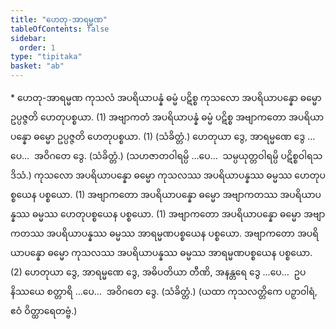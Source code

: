 ```yaml
---
title: "ဟေတု-အာရမ္မဏ"
tableOfContents: false
sidebar:
  order: 1
type: "tipitaka"
basket: "ab"
---
```



<DynamicBreadcrumb />

<Paragraph type="center">
* ဟေတု-အာရမ္မဏ
</Paragraph>

<Division number="45">

<Paragraph number="1650">
ကုသလံ အပရိယာပန္နံ ဓမ္မံ ပဋိစ္စ ကုသလော အပရိယာပန္နော ဓမ္မော ဥပ္ပဇ္ဇတိ ဟေတုပစ္စယာ. (1)
</Paragraph>

<Paragraph number="1651">
အဗျာကတံ အပရိယာပန္နံ ဓမ္မံ ပဋိစ္စ အဗျာကတော အပရိယာပန္နော ဓမ္မော ဥပ္ပဇ္ဇတိ ဟေတုပစ္စယာ. (1) (သံခိတ္တံ.)
</Paragraph>

<Paragraph number="1652">
ဟေတုယာ ဒွေ, အာရမ္မဏေ ဒွေ …ပေ…  အဝိဂတေ ဒွေ. (သံခိတ္တံ.) (သဟဇာတဝါရမ္ပိ …ပေ…  သမ္ပယုတ္တဝါရမ္ပိ ပဋိစ္စဝါရသဒိသံ.)
</Paragraph>

</Division>
<Division number="46">

<Paragraph number="1653">
ကုသလော အပရိယာပန္နော ဓမ္မော ကုသလဿ အပရိယာပန္နဿ ဓမ္မဿ ဟေတုပစ္စယေန ပစ္စယော. (1)
</Paragraph>

<Paragraph number="1654">
အဗျာကတော အပရိယာပန္နော ဓမ္မော အဗျာကတဿ အပရိယာပန္နဿ ဓမ္မဿ ဟေတုပစ္စယေန ပစ္စယော. (1)
</Paragraph>

<Paragraph number="1655">
အဗျာကတော အပရိယာပန္နော ဓမ္မော အဗျာကတဿ အပရိယာပန္နဿ ဓမ္မဿ အာရမ္မဏပစ္စယေန ပစ္စယော. အဗျာကတော အပရိယာပန္နော ဓမ္မော ကုသလဿ အပရိယာပန္နဿ ဓမ္မဿ အာရမ္မဏပစ္စယေန ပစ္စယော. (2)
</Paragraph>

</Division>
<Division number="47">

<Paragraph number="1656">
ဟေတုယာ ဒွေ, အာရမ္မဏေ ဒွေ, အဓိပတိယာ တီဏိ, အနန္တရေ ဒွေ …ပေ…  ဥပနိဿယေ စတ္တာရိ …ပေ…  အဝိဂတေ ဒွေ. (သံခိတ္တံ.)
</Paragraph>

<Paragraph number="1657">
(ယထာ ကုသလတ္တိကေ ပဉှာဝါရံ, ဧဝံ ဝိတ္ထာရေတဗ္ဗံ.)
</Paragraph>
</Division>